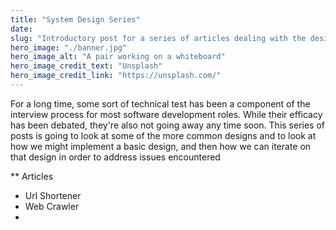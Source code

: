 ```yaml
---
title: "System Design Series"
date: 
slug: "Introductory post for a series of articles dealing with the design and implementation of solutions to problems posed in System Design interview questions"
hero_image: "./banner.jpg"
hero_image_alt: "A pair working on a whiteboard"
hero_image_credit_text: "Unsplash"
hero_image_credit_link: "https://unsplash.com/"
---
```


For a long time, some sort of technical test has been a component of the interview process for most software development roles. While their efficacy has been debated, they're also not going away any time soon. This series of posts is going to look at some of the more common designs and to look at how we might implement a basic design, and then how we can iterate on that design in order to address issues encountered

** Articles

* Url Shortener
* Web Crawler
* 

